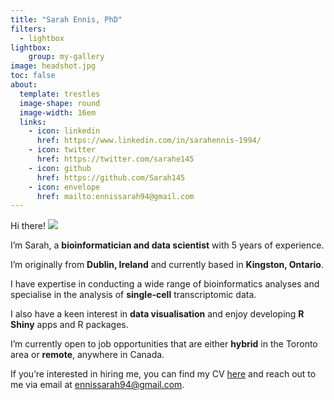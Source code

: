 ```yaml
---
title: "Sarah Ennis, PhD"
filters:
  - lightbox
lightbox:  
    group: my-gallery
image: headshot.jpg
toc: false
about: 
  template: trestles
  image-shape: round
  image-width: 16em
  links:
    - icon: linkedin
      href: https://www.linkedin.com/in/sarahennis-1994/
    - icon: twitter
      href: https://twitter.com/sarahe145
    - icon: github
      href: https://github.com/Sarah145
    - icon: envelope
      href: mailto:ennissarah94@gmail.com
---
```


::: {.about-me}
Hi there! ![](gnome.png){.gnome-pic} 
:::

I'm Sarah, a **bioinformatician and data scientist** with 5 years of experience.

I'm originally from **Dublin, Ireland** and currently based in **Kingston, Ontario**.

I have expertise in conducting a wide range of bioinformatics analyses and specialise in the analysis of **single-cell** transcriptomic data.

I also have a keen interest in **data visualisation** and enjoy developing **R Shiny** apps and R packages.

I'm currently open to job opportunities that are either **hybrid** in the Toronto area or **remote**, anywhere in Canada.

If you're interested in hiring me, you can find my CV [here](my_cv.pdf) and reach out to me via email at [ennissarah94@gmail.com](mailto:ennissarah94@gmail.com).

